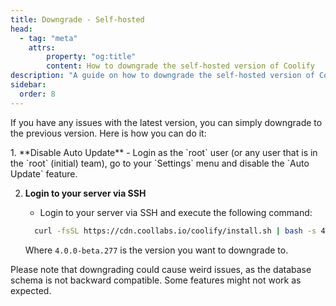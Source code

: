 ```yaml
---
title: Downgrade - Self-hosted
head:
  - tag: "meta"
    attrs:
        property: "og:title"
        content: How to downgrade the self-hosted version of Coolify
description: "A guide on how to downgrade the self-hosted version of Coolify."
sidebar:
  order: 8
---
```



If you have any issues with the latest version, you can simply downgrade to the previous version. Here is how you can do it:

<Steps>
 1. **Disable Auto Update**
    - Login as the `root` user (or any user that is in the `root` (initial) team),
    go to your `Settings` menu and disable the `Auto Update` feature.

 2. **Login to your server via SSH**
    - Login to your server via SSH and execute the following command:
    ```bash
      curl -fsSL https://cdn.coollabs.io/coolify/install.sh | bash -s 4.0.0-beta.277
    ```

    Where `4.0.0-beta.277` is the version you want to downgrade to.

</Steps>

<Aside type="caution" title="Watch out!">
  Please note that downgrading could cause weird issues, as the database schema
  is not backward compatible. Some features might not work as expected.
</Aside>
